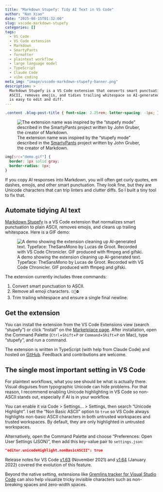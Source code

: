 ```yaml
---
title: "Markdown Stupefy: Tidy AI Text in VS Code"
author: "Nan Xiao"
date: "2025-08-15T01:32:00"
slug: vscode-markdown-stupefy
categories: []
tags:
  - VS Code
  - VS Code extension
  - Markdown
  - SmartyPants
  - formatter
  - plaintext workflow
  - large language model
  - TypeScript
  - Claude Code
  - vibe coding
meta_img: "image/vscode-markdown-stupefy-banner.png"
description: >
  Markdown Stupefy is a VS Code extension that converts smart punctuation to
  ASCII, removes emojis, and tidies trailing whitespace so AI-generated text
  is easy to edit and diff.
---
```


```css
.content .blog-post-title { font-size: 2.25rem; letter-spacing: -1px; }
```

![The extension name was inspired by the "stupefy mode" described in the
[SmartyPants](https://daringfireball.net/projects/smartypants/) project written
by John Gruber, the creator of Markdown.
](/image/vscode-markdown-stupefy-banner.png)

```css
img[src="demo.gif"] {
  border: 1px solid gray;
  border-radius: 8px;
}
```

If you copy AI responses into Markdown, you will often get curly quotes,
em dashes, emojis, and other smart punctuation. They look fine, but they are
Unicode characters that can trip linters and clutter diffs.
So I built a tiny tool to fix that.

## Automate tidying AI text

[Markdown Stupefy](https://marketplace.visualstudio.com/items?itemName=nanxstats.markdown-stupefy)
is a VS Code extension that normalizes smart punctuation to plain ASCII,
removes emojis, and cleans up trailing whitespace. Here is a GIF demo:

![A demo showing the extension cleaning up AI-generated text.
Typeface: TheSansMono by Lucas de Groot. Recorded with VS Code Chronicler.
GIF produced with ffmpeg and gifski.](demo.gif)

The extension currently includes three commands:

1. Convert smart punctuation to ASCII.
2. Remove all emoji characters. `🙄🙅⛔`
3. Trim trailing whitespace and ensure a single final newline.

## Get the extension

You can install the extension from the VS Code Extensions view (search "stupefy")
or click "Install" on the [Marketplace
page](https://marketplace.visualstudio.com/items?itemName=nanxstats.markdown-stupefy).
After installation, open the Command Palette (`Ctrl`+`Shift`+`P` or
`Command`+`Shift`+`P` on Mac), type "stupefy", and run a command.

The extension is written in TypeScript (with help from Claude Code) and
hosted on [GitHub](https://github.com/nanxstats/vscode-markdown-stupefy).
Feedback and contributions are welcome.

## The single most important setting in VS Code

For plaintext workflows, what you see should be what is actually there.
Visual disguises from typographic Unicode can hide problems.
For that reason, I recommend enabling Unicode highlighting in VS Code
so non-ASCII stands out, especially if AI is in your workflow.

You can enable it via Code > Settings... > Settings, then search
"Unicode Highlight". I set the "Non Basic ASCII" option to `true` so VS Code
always highlights non-basic ASCII characters in both untrusted workspaces and
trusted workspaces. By default, they are only highlighted in untrusted workspaces.

Alternatively, open the Command Palette and choose "Preferences: Open User Settings (JSON)",
then add this key-value pair to `settings.json`:

```json
"editor.unicodeHighlight.nonBasicASCII": true
```

Release notes for VS Code
[v1.63](https://code.visualstudio.com/updates/v1_63#_unicode-highlighting) (November 2021) and
[v1.64](https://code.visualstudio.com/updates/v1_64#_unicode-highlighting-improvements) (January 2022)
covered the evolution of this feature.

Beyond the native setting, extensions like [Gremlins tracker for Visual Studio
Code](https://marketplace.visualstudio.com/items?itemName=nhoizey.gremlins)
can also help visualize tricky invisible characters such as
non-breaking spaces and zero-width spaces.
